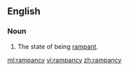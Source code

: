 ==English==
===Noun===
{{en-noun|-}}
# The state of being [[rampant]].

[[ml:rampancy]]
[[vi:rampancy]]
[[zh:rampancy]]